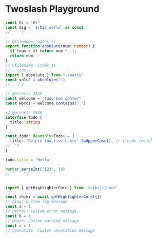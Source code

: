 # Twoslash Playground

```ts twoslash
const hi = "Hi"
const msg = `${hi} world` as const
//    ^?

```

```ts twoslash
// @filename: maths.ts
export function absolute(num: number) {
  if (num < 0) return num * -1;
  return num;
}
// @filename: index.ts
// ---cut---
import { absolute } from "./maths"
const value = absolute(-1)
//    ^?


```

```ts twoslash
// @errors: 2339
const welcome = "Tudo bem gente?"
const words = welcome.contains(" ")
```

```ts twoslash
// @errors: 2540
interface Todo {
  title: string
}

const todo: Readonly<Todo> = {
  title: 'Delete inactive users'.toUpperCase(), // [!code focus]
//  ^?
}

todo.title = 'Hello'

Number.parseInt('123', 10)
//      ^|



```

```ts twoslash
import { getHighlighterCore } from 'shikiji/core'

const shiki = await getHighlighterCore({})
// @log: Custom log message
const a = 1
// @error: Custom error message
const b = 1
// @warn: Custom warning message
const c = 1
// @annotate: Custom annotation message
```
